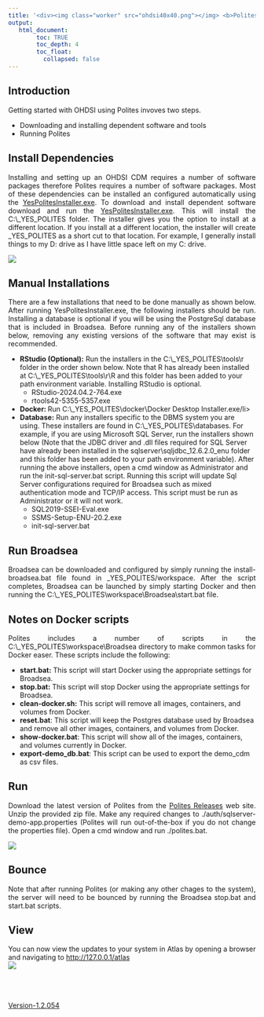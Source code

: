 ---
title: '<div><img class="worker" src="ohdsi40x40.png"></img> <b>Polites Quick Start Guide</b> </div>'
output:
   html_document:
        toc: TRUE
        toc_depth: 4
        toc_float:
          collapsed: false
---

<!--
*
* Javascript
*
-->


<script>
  // Function to open the full-size image in a full-screen window
  function openFullSizeImage(imageElement) {
    // Get the screen width and height
    const screenWidth = screen.width;
    const screenHeight = screen.height;

    // Open the image in a new window with full screen size
    window.open(imageElement.src, '_blank', `width=${screenWidth},height=${screenHeight},top=0,left=0`);
  }

  // Assign the onclick and title to all images, except those with the class "worker"
  window.onload = function() {
    // Get all img elements
    const images = document.querySelectorAll('img');

    // Loop through each image and set the onclick and title, but skip those with class "worker"
    images.forEach(function(img) {
      if (!img.classList.contains('worker')) {
        img.onclick = function() {
          openFullSizeImage(this);
        };
        img.title = 'Click to see full size.';
      }
    });
  };
</script>

<!--
*
* Introduction
*
-->

<h2>Introduction</h2>
<p style="text-align: justify;">
Getting started with OHDSI using Polites invoves two steps. 
<ul>
  <li>Downloading and installing dependent software and tools</li>
  <li>Running Polites</li>
</ul>

<!--
*
* Install Dependencies
*
-->

<h2>Install Dependencies</h2>
<p style="text-align: justify;">
  Installing and setting up an OHDSI CDM requires a number of software packages
  therefore Polites requires a number of software packages.
  Most of these dependencies can be installed an configured automatically using the 
  <a href="https://www.dropbox.com/scl/fi/b7ndh8qupytkvnaayw4sr/YesPolitesInstaller-1.2.049.exe?rlkey=98gfu5xq0jd0e6zirsbmuuo0e&st=ari6vnap&dl=1">YesPolitesInstaller.exe</a>. 
  To download and install dependent software download and run the 
  <a href="https://www.dropbox.com/scl/fi/b7ndh8qupytkvnaayw4sr/YesPolitesInstaller-1.2.049.exe?rlkey=98gfu5xq0jd0e6zirsbmuuo0e&st=ari6vnap&dl=1">YesPolitesInstaller.exe</a>. 
  This will install the C:\\_YES_POLITES folder.
  The installer gives you the option to install at a different location. 
  If you install at a different location, the installer will create _YES_POLITES as a short cut to that location. 
  For example, I generally install things to my D: drive as I have little space left on my C: drive. 
</p>
<p>  
  <img src="./img/quick-start/yes-polites-folder.jpg" />
</p>


<!--
*
* Manual Installations
*
-->

<h2>Manual Installations</h2>
<p style="text-align: justify;">
  There are a few installations that need to be done manually as shown below.
  After running YesPolitesInstaller.exe, the following installers should be run.
  Installing a database is optional if you will be using the PostgreSql database that is included in Broadsea.
  Before running any of the installers shown below, removing any existing versions of the software that may exist is recommended.
  <ul>
    <li>
      <b>RStudio (Optional):</b> Run the installers in the C:\\_YES_POLITES\\tools\\r folder in the order shown below. 
      Note that R has already been installed at C:\\_YES_POLITES\\tools\\r\\R and this folder has been added to your path environment variable. 
      Installing RStudio is optional. 
      <ul>
        <li>RStudio-2024.04.2-764.exe</li>
        <li>rtools42-5355-5357.exe</li>
      </ul>
    </li>
    <li><b>Docker: </b>Run C:\\_YES_POLITES\\docker\\Docker Desktop Installer.exe/li>
    <li>
      <b>Database:</b> 
      Run any installers specific to the DBMS system you are using. 
      These installers are found in C:\\_YES_POLITES\\databases. 
      For example, if you are using Microsoft SQL Server, run the installers shown below 
      (Note that the JDBC driver and .dll files required for SQL Server have already been installed in the sqlserver\\sqljdbc_12.6.2.0_enu folder and this folder has been added to your path environment variable). 
      After running the above installers, open a cmd window as Administrator 
      and run the init-sql-server.bat script. 
      Running this script will update Sql Server configurations required for Broadsea 
      such as mixed authentication mode and TCP/IP access. 
      This script must be run as Administrator or it will not work. 
      <ul>
        <li>SQL2019-SSEI-Eval.exe</li>
        <li>SSMS-Setup-ENU-20.2.exe</li>
        <li>init-sql-server.bat</li>
      </ul>
  </ul>
</p>  


<!--
*
* Run Broadsea
*
-->

<h2>Run Broadsea</h2>

<p style="text-align: justify;">
  Broadsea can be downloaded and configured by simply running the install-broadsea.bat file found in _YES_POLITES/workspace. 
  After the script completes, Broadsea can be launched by simply starting Docker and then running the C:\\_YES_POLITES\\workspace\\Broadsea\\start.bat file. 
</p>

<!--
*
* Notes on Docker scripts
*
-->

<h2>Notes on Docker scripts</h2>
<p style="text-align: justify;">
  <p style="text-align: justify;">
    Polites includes a number of scripts in the C:\\_YES_POLITES\\workspace\\Broadsea directory to make common tasks for Docker easer.  These scripts include the following:
    <ul>
      <li>
        <b>start.bat:</b> This script will start Docker using the appropriate settings for Broadsea. 
      </li>
      <li>
        <b>stop.bat:</b> This script will stop Docker using the appropriate settings for Broadsea. 
      </li>
      <li>
        <b>clean-docker.sh:</b> This script will remove all images, containers, and volumes from Docker.  
      </li>
      <li>
        <b>reset.bat</b>: This script will keep the Postgres database used by Broadsea and remove all other images, containers, and volumes from Docker.  
      </li>
      <li>
        <b>show-docker.bat</b>: This script will show all of the images, containers, and volumes currently in Docker. 
      </li>
      <li>
        <b>export-demo_db.bat</b>: This script can be used to export the demo_cdm as csv files.
      </li>
    </ul>
    
  </p>
</p>


<!--
*
* Run
*
-->

<h2>Run</h2>

<p style="text-align: justify;">
  Download the latest version of Polites from the 
  <a href="https://github.com/NACHC-CAD/polites/releases">Polites Releases</a> web site. 
  Unzip the provided zip file. 
  Make any required changes to ./auth/sqlserver-demo-app.properties (Polites will run out-of-the-box if you do not change the properties file). 
  Open a cmd window and run ./polites.bat. 
</p>
<p>
  <img src="./img/quick-start/polites.jpg" />
</p>

<!--
*
* Bounce
*
-->

<h2>Bounce</h2>

<p style="text-align: justify;">
  Note that after running Polites (or making any other chages to the system),
  the server will need to be bounced by running the Broadsea stop.bat and start.bat scripts.
</p>


<!--
*
* View
*
-->

<h2>View</h2>

<p style="text-align: justify;">
  You can now view the updates to your system in Atlas by opening a browser and navigating to
  <a href="http://127.0.0.1/atlas">http://127.0.0.1/atlas</a>
  <br/>
  <img src="./img/quick-start/atlas.png" />
</p>

<br/>
<br/>
<br/>
<a href="https://www.dropbox.com/scl/fi/boxqxjik8zqpsrsu3ojbv/YesPolitesInstaller-1.2.054.exe?rlkey=ncox07wqhhnnxfb8rttxh45it&dl=1">Version-1.2.054</a>
